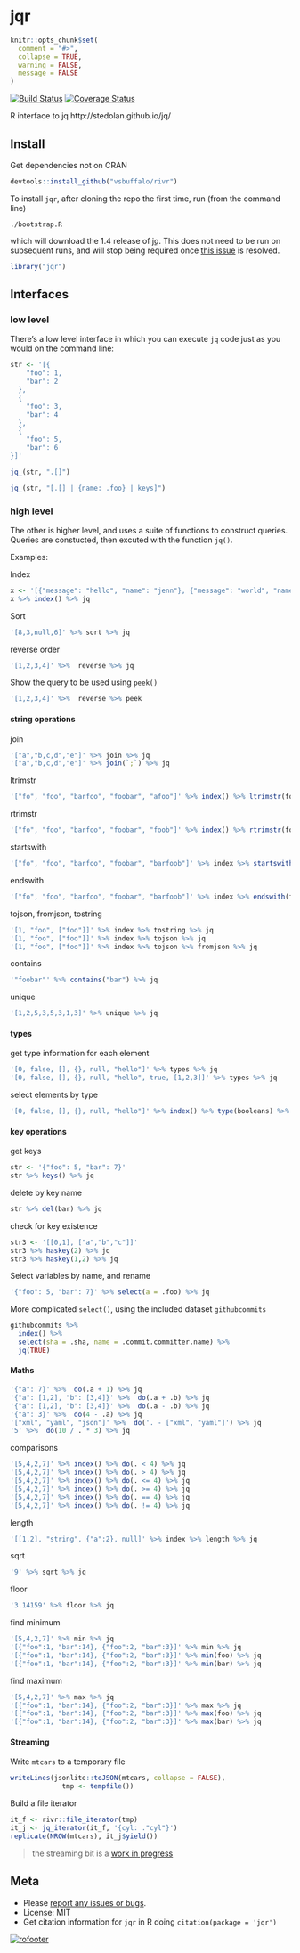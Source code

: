 jqr
=======

```r
knitr::opts_chunk$set(
  comment = "#>",
  collapse = TRUE,
  warning = FALSE,
  message = FALSE
)
```

[![Build Status](https://travis-ci.org/ropensci/jqr.png?branch=master)](https://travis-ci.org/ropensci/jqr)
[![Coverage Status](https://coveralls.io/repos/ropensci/jqr/badge.svg?branch=master)](https://coveralls.io/r/ropensci/jqr?branch=master)

R interface to jq http://stedolan.github.io/jq/

## Install

Get dependencies not on CRAN

```r
devtools::install_github("vsbuffalo/rivr")
```

To install `jqr`, after cloning the repo the first time, run (from the command line)

```
./bootstrap.R
```

which will download the 1.4 release of [jq](http://stedolan.github.io/jq/).  This does not need to be run on subsequent runs, and will stop being required once [this issue](https://github.com/ropensci/jqr/issues/1) is resolved.

```r
library("jqr")
```

## Interfaces

### low level

There's a low level interface in which you can execute `jq` code just as you would on the command line:

```r
str <- '[{
    "foo": 1,
    "bar": 2
  },
  {
    "foo": 3,
    "bar": 4
  },
  {
    "foo": 5,
    "bar": 6
}]'
```

```r
jq_(str, ".[]")
```

```r
jq_(str, "[.[] | {name: .foo} | keys]")
```

### high level

The other is higher level, and uses a suite of functions to construct queries. Queries are constucted, then excuted with the function `jq()`.

Examples:

Index

```r
x <- '[{"message": "hello", "name": "jenn"}, {"message": "world", "name": "beth"}]'
x %>% index() %>% jq
```

Sort

```r
'[8,3,null,6]' %>% sort %>% jq
```

reverse order

```r
'[1,2,3,4]' %>%  reverse %>% jq
```

Show the query to be used using `peek()`

```r
'[1,2,3,4]' %>%  reverse %>% peek
```

#### string operations

join

```r
'["a","b,c,d","e"]' %>% join %>% jq
'["a","b,c,d","e"]' %>% join(`;`) %>% jq
```

ltrimstr

```r
'["fo", "foo", "barfoo", "foobar", "afoo"]' %>% index() %>% ltrimstr(foo) %>% jq
```

rtrimstr

```r
'["fo", "foo", "barfoo", "foobar", "foob"]' %>% index() %>% rtrimstr(foo) %>% jq
```

startswith

```r
'["fo", "foo", "barfoo", "foobar", "barfoob"]' %>% index %>% startswith(foo) %>% jq
```

endswith

```r
'["fo", "foo", "barfoo", "foobar", "barfoob"]' %>% index %>% endswith(foo) %>% jq
```

tojson, fromjson, tostring

```r
'[1, "foo", ["foo"]]' %>% index %>% tostring %>% jq
'[1, "foo", ["foo"]]' %>% index %>% tojson %>% jq
'[1, "foo", ["foo"]]' %>% index %>% tojson %>% fromjson %>% jq
```

contains

```r
'"foobar"' %>% contains("bar") %>% jq
```

unique

```r
'[1,2,5,3,5,3,1,3]' %>% unique %>% jq
```

#### types

get type information for each element

```r
'[0, false, [], {}, null, "hello"]' %>% types %>% jq
'[0, false, [], {}, null, "hello", true, [1,2,3]]' %>% types %>% jq
```

select elements by type

```r
'[0, false, [], {}, null, "hello"]' %>% index() %>% type(booleans) %>% jq
```

#### key operations

get keys

```r
str <- '{"foo": 5, "bar": 7}'
str %>% keys() %>% jq
```

delete by key name

```r
str %>% del(bar) %>% jq
```

check for key existence

```r
str3 <- '[[0,1], ["a","b","c"]]'
str3 %>% haskey(2) %>% jq
str3 %>% haskey(1,2) %>% jq
```

Select variables by name, and rename

```r
'{"foo": 5, "bar": 7}' %>% select(a = .foo) %>% jq
```

More complicated `select()`, using the included dataset `githubcommits`

```r
githubcommits %>%
  index() %>% 
  select(sha = .sha, name = .commit.committer.name) %>% 
  jq(TRUE)
```

#### Maths

```r
'{"a": 7}' %>%  do(.a + 1) %>% jq
'{"a": [1,2], "b": [3,4]}' %>%  do(.a + .b) %>% jq
'{"a": [1,2], "b": [3,4]}' %>%  do(.a - .b) %>% jq
'{"a": 3}' %>%  do(4 - .a) %>% jq
'["xml", "yaml", "json"]' %>%  do('. - ["xml", "yaml"]') %>% jq
'5' %>%  do(10 / . * 3) %>% jq
```

comparisons

```r
'[5,4,2,7]' %>% index() %>% do(. < 4) %>% jq
'[5,4,2,7]' %>% index() %>% do(. > 4) %>% jq
'[5,4,2,7]' %>% index() %>% do(. <= 4) %>% jq
'[5,4,2,7]' %>% index() %>% do(. >= 4) %>% jq
'[5,4,2,7]' %>% index() %>% do(. == 4) %>% jq
'[5,4,2,7]' %>% index() %>% do(. != 4) %>% jq
```

length

```r
'[[1,2], "string", {"a":2}, null]' %>% index %>% length %>% jq
```

sqrt

```r
'9' %>% sqrt %>% jq
```

floor

```r
'3.14159' %>% floor %>% jq
```

find minimum

```r
'[5,4,2,7]' %>% min %>% jq
'[{"foo":1, "bar":14}, {"foo":2, "bar":3}]' %>% min %>% jq
'[{"foo":1, "bar":14}, {"foo":2, "bar":3}]' %>% min(foo) %>% jq
'[{"foo":1, "bar":14}, {"foo":2, "bar":3}]' %>% min(bar) %>% jq
```

find maximum

```r
'[5,4,2,7]' %>% max %>% jq
'[{"foo":1, "bar":14}, {"foo":2, "bar":3}]' %>% max %>% jq
'[{"foo":1, "bar":14}, {"foo":2, "bar":3}]' %>% max(foo) %>% jq
'[{"foo":1, "bar":14}, {"foo":2, "bar":3}]' %>% max(bar) %>% jq
```

#### Streaming

Write `mtcars` to a temporary file

```r
writeLines(jsonlite::toJSON(mtcars, collapse = FALSE),
             tmp <- tempfile())
```

Build a file iterator

```r
it_f <- rivr::file_iterator(tmp)
it_j <- jq_iterator(it_f, '{cyl: ."cyl"}')
replicate(NROW(mtcars), it_j$yield())
```

> the streaming bit is a [work in progress](https://github.com/ropensci/jqr/issues/8)

## Meta

* Please [report any issues or bugs](https://github.com/ropensci/jqr/issues).
* License: MIT
* Get citation information for `jqr` in R doing `citation(package = 'jqr')`

[![rofooter](http://ropensci.org/public_images/github_footer.png)](http://ropensci.org)
